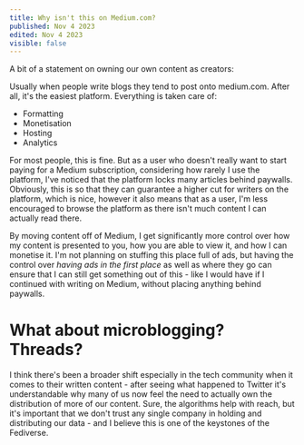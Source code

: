 ```yaml
---
title: Why isn't this on Medium.com?
published: Nov 4 2023
edited: Nov 4 2023
visible: false
---
```

A bit of a statement on owning our own content as creators:

Usually when people write blogs they tend to post onto medium.com. After all, it's the easiest platform. Everything is taken care of:
- Formatting
- Monetisation
- Hosting
- Analytics

For most people, this is fine. But as a user who doesn't really want to start paying for a Medium subscription, considering how rarely I use the platform, I've noticed that the platform locks many articles behind paywalls. Obviously, this is so that they can guarantee a higher cut for writers on the platform, which is nice, however it also means that as a user, I'm less encouraged to browse the platform as there isn't much content I can actually read there.

By moving content off of Medium, I get significantly more control over how my content is presented to you, how you are able to view it, and how I can monetise it. I'm not planning on stuffing this place full of ads, but having the control over *having ads in the first place* as well as where they go can ensure that I can still get something out of this - like I would have if I continued with writing on Medium, without placing anything behind paywalls.

# What about microblogging? Threads?
I think there's been a broader shift especially in the tech community when it comes to their written content - after seeing what happened to Twitter it's understandable why many of us now feel the need to actually own the distribution of more of our content. Sure, the algorithms help with reach, but it's important that we don't trust any single company in holding and distributing our data - and I believe this is one of the keystones of the Fediverse.